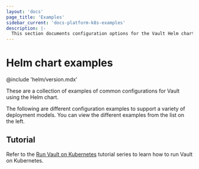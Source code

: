 ```yaml
---
layout: 'docs'
page_title: 'Examples'
sidebar_current: 'docs-platform-k8s-examples'
description: |-
  This section documents configuration options for the Vault Helm chart
---
```


# Helm chart examples

@include 'helm/version.mdx'

These are a collection of examples of common configurations for Vault using the Helm chart.

The following are different configuration examples to support a variety of
deployment models. You can view the different examples from the list on the left.

## Tutorial

Refer to the [Run Vault on
Kubernetes](/tutorials/kubernetes)
tutorial series to learn how to run Vault on Kubernetes.
